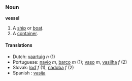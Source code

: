 ===Noun===
'''vessel'''

#A [[ship]] or [[boat]].
#A [[container]].

====Translations====
*Dutch: [[vaartuig]] ''n'' (1)
*Portuguese: [[navio]] ''m'', [[barco]] ''m'' (1); [[vaso]] ''m'', [[vasilha]] ''f'' (2)
*Slovak: [[loď]] ''f'' (1), [[nádoba]] ''f'' (2)
*Spanish : [[vasija]]